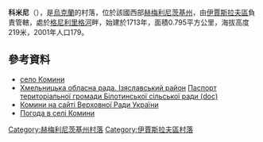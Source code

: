 {{coord|50|13|7|N|26|42|10|E|scale:100000|display=title}}

'''科米尼'''（{{lang-uk|Комини}}），是[[烏克蘭|烏克蘭]]的村落，位於該國西部[[赫梅利尼茨基州|赫梅利尼茨基州]]，由[[伊賈斯拉夫區|伊賈斯拉夫區]]負責管轄，處於[[格尼利里格河|格尼利里格河]]畔，始建於1713年，面積0.795平方公里，海拔高度219米，2001年人口179。

==參考資料==
*[http://gska2.rada.gov.ua/pls/z7502/A005?rdat1=15.06.2009&rf7571=35940 село Комини]{{dead link|date=2018年4月 |bot=InternetArchiveBot |fix-attempted=yes }}
* [https://web.archive.org/web/20160306105422/http://oblrada.km.ua/district/show/15 Хмельницька обласна рада. Ізяславський район] [https://web.archive.org/web/20141227091903/http://oblrada.km.ua/userfiles/%D0%9F%D0%B0%D1%81%D0%BF%D0%BE%D1%80%D1%82%20%D0%91%D1%96%D0%BB%D0%BE%D1%82%D0%B8%D0%BD_2011.doc Паспорт територіальної громади Білотинської сільської ради (doc)]
* [http://gska2.rada.gov.ua/pls/z7502/A005?rdat1=15.06.2009&rf7571=35940 Комини на сайті Верховної Ради України]{{dead link|date=2018年4月 |bot=InternetArchiveBot |fix-attempted=yes }}
* [http://weather.in.ua/ua/hmel'nickaja/11219 Погода в селі Комини]

{{DEFAULTSORT:Комини}}
[[Category:赫梅利尼茨基州村落|Category:赫梅利尼茨基州村落]]
[[Category:伊賈斯拉夫區村落|Category:伊賈斯拉夫區村落]]


{{Khmelnytskyi-geo-stub}}